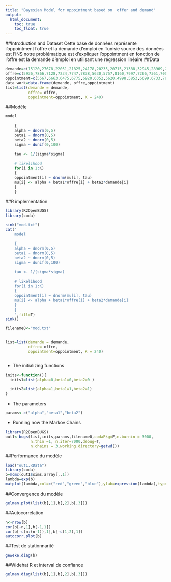 ---
title: "Bayesian Model for oppointment based on  offer and demand"
output:
  html_document: 
    toc: true
    toc_float: true
---

<link rel="stylesheet" href="styles.css" type="text/css">


##Introduction and Dataset 
Cette base de données représente l'oppointment l'offre et la demande d'emploi en Tunisie 
source des données est l'INS 
notre problématique est d'expliquer l'oppointment en fonction de l'offre est la demande d'emploi en utilisant une régression linéaire
##Data
```{r ,prompt=T}
demande=c(15120,27678,22051,21825,24178,20235,20715,21388,32945,28969,23112,20035,18272,26413,21046,23525,22511,19701,23422,19931,31411,28365,24919,18298,28693,27450,24230,31041,33156,24425,26963,25670,33719,33587,26660,19233,43393,30396,27413,30630,28275,24659,27287,25023,33371,33729,21740,21666,33538,22716,30785,28952,28029,26636,33462,29307,35773,25759,6696,34928,35841,28364,32955,35238,31655,30284,33787,28066,41875,34620,22595,37482,37403,35319,42254,39864,37882,34543,40862,31733,44114,38268,36325,36787,33370,43951,44665,36978,38484,39503,37580,39885,38286,39399,42901,40407,37243,44815,41669,37703,58072,35863,41136,43627,52151,33804,46982,33961,46656,46237,39280,40585,39251,35894,42435,41157,63473,48337,45863,32915,52179,45870,37151,42744,41894,40653,42268,46001,42377,86175,45264,37782,59475,43628,34014,42957,40913,39961,47698,50493,45504,69241,36503,43492,54355,49074,51479,48898,43949,40448,47888,44490,65315,62363,42753,53315,74390,73160,125205,75062,67048,54968,31239,47059,77413,55893,46706,56632,63416,47361,102350,72984,65123,44130,57122,96859,87052,66710,92279,69358,67937,52340,72372,60758,58721,47232,47569,52319,82683,63178,73339,57485,70231,59443,63929,54667,51379,42532,36660,59265,75610,64413,54115,59725,71411,57417,54491,62469,39477,42033,52543,64816,65818,74222,58516,58463,93628,71499,61436,71382,46671,32896,49226,63553,84881,91686,60239,62830,70040,56077,81811,48008,40921,35634,51833,45712,65561,64686,52502,44758)
offre=c(5936,7866,7128,7234,7747,7838,5630,5757,8160,7997,7266,7361,7006,7708,7210,8280,8157,8587,7379,6091,7103,7538,7182,7404,7925,8906,9800,9425,8972,9156,6134,6391,6791,8211,6301,5523,9062,9926,9587,10094,10500,9335,7854,7431,11240,8118,6210,5646,8146,8542,10218,9402,10143,9362,8695,9186,9305,9667,6943,6123,9126,9158,12132,12868,12299,11225,11723,9203,13240,10492,7308,8546,15635,12721,13920,15687,12457,11202,12238,9474,13275,10847,9975,8230,13143,11612,12391,12342,14064,14342,9896,11255,13213,9924,8602,9829,13303,12565,13251,11331,12822,12661,11109,10566,12126,10709,8790,9105,14168,13336,12924,12435,14076,12288,9591,11439,9358,13794,9881,8752,16351,14119,12295,13766,12510,12104,12548,13720,9916,10229,10978,8930,12050,11397,10645,15363,17829,14362,14048,12153,13200,13099,11690,14057,15895,14656,16513,15711,16381,15507,15268,12612,13609,14268,12304,13472,9302,7457,7224,9270,8913,9662,6448,6981,10672,9117,7766,7262,7863,9536,9168,9635,9660,9600,7262,7819,10589,9923,8120,7146,8194,8531,8339,10534,9696,8043,5479,5372,9003,7652,7158,5709,7263,8064,8667,10547,10774,8265,6217,6676,10264,9075,8085,6589,6748,7730,7290,6511,7337,5999,5407,5314,7267,6893,7276,5165,5897,7539,6846,7968,7803,6394,4294,6732,7035,7262,7303,5998,7097,6969,8440,6568,7543,7003,5568,6616,8337,8514,7689,5752)
oppointment=c(5567,6663,6475,6775,6920,6352,5620,4998,5853,6699,6733,7870,6353,7043,6996,7099,7375,7128,6465,5738,6214,6274,6347,6754,6876,7111,7643,8205,7898,6135,5697,4746,5283,6322,5494,4645,6496,7040,7679,8154,7799,7434,7169,5788,6373,7596,6422,5640,6453,6254,7717,8428,8923,8366,7390,7576,6628,7008,6703,5731,8011,8143,10007,10401,10281,10293,9968,8027,8642,9208,7157,6711,14193,11230,10377,13638,11207,10100,9517,7714,8144,8462,7592,6928,10629,10885,9852,10647,10985,12810,8737,9614,8464,9253,8288,8790,11047,10652,10268,10525,10902,8421,8998,8459,9313,7720,8842,9039,12060,11461,10566,11124,11924,10866,8481,8955,9125,9777,10693,9540,14350,12692,11194,11366,12100,11776,10805,11092,10209,9495,10883,8262,11959,10126,8567,13254,12582,11730,10827,10508,10167,9316,9435,12932,11881,10686,10436,10385,10920,10690,10172,10706,9810,9122,8598,10213,4096,3105,2874,4099,4711,4963,2970,2918,4711,4676,4285,3063,3514,4465,4762,5221,4664,4512,3423,3946,4328,5815,4805,4095,4834,5887,4947,6214,6282,5029,3991,2980,5019,4910,4400,3672,3871,4835,4501,7289,6851,5357,4177,3701,6332,5204,4907,4459,4938,5146,5069,4872,4282,4628,3961,3375,4832,4958,5225,4088,4015,4280,4339,4996,4864,3623,2847,4108,4642,3983,4233,3550,4130,4208,5179,3283,4098,3328,2887,3933,4513,4897,5080,4413)
data_work=data.frame(demande, offre,oppointment)
list=list(demande = demande,
          offre= offre,
          oppointment=oppointment, K = 240)
```

##Modèle


```{r ,eval=F}
model
    
    {
    alpha ~ dnorm(0,5)
    beta1 ~ dnorm(0,5)
    beta2 ~ dnorm(0,5)
    sigma ~ dunif(0,100)
    
    tau <- 1/(sigma*sigma)
    
    # likelihood
    for(i in 1:K)
    {
    oppointment[i] ~ dnorm(mu[i], tau)
    mu[i] <- alpha + beta1*offre[i] + beta2*demande[i] 
    }
    }
```

##R implementation

```{r ,prompt=T}
library(R2OpenBUGS)
library(coda)
```









```{r,eval=T}
sink("mod.txt")
cat("
    model
    
    {
    alpha ~ dnorm(0,5)
    beta1 ~ dnorm(0,5)
    beta2 ~ dnorm(0,5)
    sigma ~ dunif(0,100)
    
    tau <- 1/(sigma*sigma)
    
    # likelihood
    for(i in 1:K)
    {
    oppointment[i] ~ dnorm(mu[i], tau)
    mu[i] <- alpha + beta1*offre[i] + beta2*demande[i] 
    }
    }
    ",fill=T)
sink()

filename0<-"mod.txt"


list=list(demande = demande,
          offre= offre,
          oppointment=oppointment, K = 240)



```

+ The initializing functions



```{r ,prompt=T}
inits<-function(){
  inits1=list(alpha=0,beta1=0,beta2=0 )
  
  inits2=list(alpha=1,beta1=1,beta2=1)
}
```



+ The parameters 


```{r }
params<-c("alpha","beta1","beta2")
```


+ Running now the Markov Chains



```{r ,eval=F}
library(R2OpenBUGS)
out1<-bugs(list,inits,params,filename0,codaPkg=F,n.burnin = 3000,
           n.thin =1, n.iter=7000,debug=T,
           n.chains = 3,working.directory=getwd())
```

##Performance du modèle

```{r }
load("out1.RData")
library(coda)
b=mcmc(out1$sims.array[,,1])
lambda=exp(b)
matplot(lambda,col=c("red","green","blue"),ylab=expression(lambda),type="l")

```



##Convergence du modèle



```{r ,prompt=T}

gelman.plot(list(b[,1],b[,2],b[,3]))
```

##Autocorrélation

```{r ,prompt=T}
n<-nrow(b)
cor(b[-n,1],b[-1,1])
cor(b[-c(n:(n-1)),1],b[-c(1,2),1])
autocorr.plot(b)
```


##Test de stationnarité 
```{r, prompt=T,collapse=F}
geweke.diag(b)
```


##Widehat R et interval de confiance
```{r, prompt=T,collapse=F}
gelman.diag(list(b[,1],b[,2],b[,3]))
```





